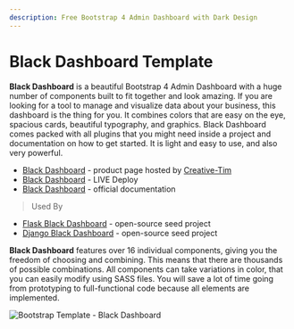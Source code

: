 ```yaml
---
description: Free Bootstrap 4 Admin Dashboard with Dark Design
---
```


# Black Dashboard Template

**Black Dashboard** is a beautiful Bootstrap 4 Admin Dashboard with a huge number of components built to fit together and look amazing. If you are looking for a tool to manage and visualize data about your business, this dashboard is the thing for you. It combines colors that are easy on the eye, spacious cards, beautiful typography, and graphics. Black Dashboard comes packed with all plugins that you might need inside a project and documentation on how to get started. It is light and easy to use, and also very powerful.

- [Black Dashboard](https://bit.ly/2L0W6Z7) - product page hosted by [Creative-Tim](../partners/creative-tim.md)
- [Black Dashboard](https://bit.ly/33cmpRA) - LIVE Deploy
- [Black Dashboard](https://bit.ly/3tj1fMc) - official documentation

> Used By

- [Flask Black Dashboard](../../products/flask-dashboards/black-dashboard.md) - open-source seed project
- [Django Black Dashboard](../../products/django-dashboards/black-dashboard.md) - open-source seed project

**Black Dashboard** features over 16 individual components, giving you the freedom of choosing and combining. This means that there are thousands of possible combinations. All components can take variations in color, that you can easily modify using SASS files. You will save a lot of time going from prototyping to full-functional code because all elements are implemented.

![Bootstrap Template - Black Dashboard](../../../static/assets/docs-cover-black-dashboard.jpg)
